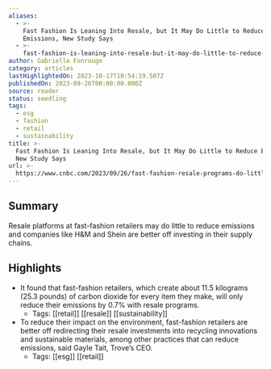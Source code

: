 ```yaml
---
aliases:
  - >-
    Fast Fashion Is Leaning Into Resale, but It May Do Little to Reduce
    Emissions, New Study Says
  - >-
    fast-fashion-is-leaning-into-resale-but-it-may-do-little-to-reduce-emissions-new-study-says
author: Gabrielle Fonrouge
category: articles
lastHighlightedOn: 2023-10-17T10:54:19.507Z
publishedOn: 2023-09-26T00:00:00.000Z
source: reader
status: seedling
tags:
  - esg
  - fashion
  - retail
  - sustainability
title: >-
  Fast Fashion Is Leaning Into Resale, but It May Do Little to Reduce Emissions,
  New Study Says
url: >-
  https://www.cnbc.com/2023/09/26/fast-fashion-resale-programs-do-little-to-reduce-emissions-study-says.html
---
```

## Summary

Resale platforms at fast-fashion retailers may do little to reduce emissions and companies like H&M and Shein are better off investing in their supply chains.

## Highlights

- It found that fast-fashion retailers, which create about 11.5 kilograms (25.3 pounds) of carbon dioxide for every item they make, will only reduce their emissions by 0.7% with resale programs.
    - Tags: [[retail]] [[resale]] [[sustainability]]
- To reduce their impact on the environment, fast-fashion retailers are better off redirecting their resale investments into recycling innovations and sustainable materials, among other practices that can reduce emissions, said Gayle Tait, Trove’s CEO.
    - Tags: [[esg]] [[retail]]
